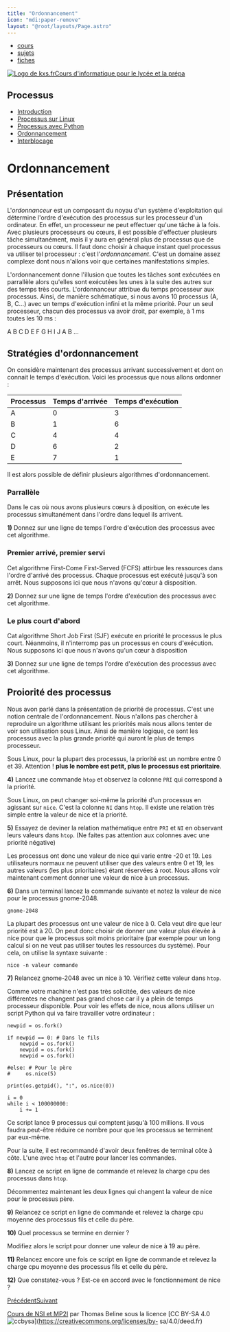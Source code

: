 ```yaml
---
title: "Ordonnancement"
icon: "mdi:paper-remove"
layout: "@root/layouts/Page.astro"
---
```


  * [cours](https://kxs.fr/cours/)
  * [sujets](https://kxs.fr/sujets/)
  * [fiches](https://kxs.fr/fiches/)

[![Logo de kxs.fr](/img/logo.svg)](https://kxs.fr/)[Cours d'informatique pour
le lycée et la prépa](https://kxs.fr/cours/)

## Processus

  * [Introduction](.)
  * [Processus sur Linux](processus-linux)
  * [Processus avec Python](processus-python)
  * [Ordonnancement](ordonnancement)
  * [Interblocage](interblocage)

# Ordonnancement

## Présentation

L'_ordonnanceur_ est un composant du noyau d'un système d'exploitation qui
détermine l'ordre d'exécution des processus sur les processeur d'un
ordinateur. En effet, un processeur ne peut effectuer qu'une tâche à la fois.
Avec plusieurs processeurs ou cœurs, il est possible d'effectuer plusieurs
tâche simultanément, mais il y aura en général plus de processus que de
processeurs ou cœurs. Il faut donc choisir à chaque instant quel processus va
utiliser tel processeur : c'est l'_ordonnancement_. C'est un domaine assez
complexe dont nous n'allons voir que certaines manifestations simples.

L'ordonnancement donne l'illusion que toutes les tâches sont exécutées en
parrallèle alors qu'elles sont exécutées les unes à la suite des autres sur
des temps très courts. L'ordonnanceur attribue du temps processeur aux
processus. Ainsi, de manière schématique, si nous avons 10 processus (A, B,
C…) avec un temps d'exécution infini et la même priorité. Pour un seul
processeur, chacun des processus va avoir droit, par exemple, à 1 ms toutes
les 10 ms :

A B C D E F G H I J A B …

## Stratégies d'ordonnancement

On considère maintenant des processus arrivant successivement et dont on
connait le temps d'exécution. Voici les processus que nous allons ordonner :

Processus | Temps d'arrivée | Temps d'exécution  
---|---|---  
A | 0 | 3  
B | 1 | 6  
C | 4 | 4  
D | 6 | 2  
E | 7 | 1  
  
Il est alors possible de définir plusieurs algorithmes d'ordonnancement.

### Parrallèle

Dans le cas où nous avons plusieurs cœurs à diposition, on exécute les
processus simultanément dans l'ordre dans lequel ils arrivent.

**1)** Donnez sur une ligne de temps l'ordre d'exécution des processus avec
cet algorithme.

### Premier arrivé, premier servi

Cet algorithme First-Come First-Served (FCFS) attirbue les ressources dans
l'ordre d'arrivé des processus. Chaque processus est exécuté jusqu'à son
arrêt. Nous supposons ici que nous n'avons qu'cœur à disposition.

**2)** Donnez sur une ligne de temps l'ordre d'exécution des processus avec
cet algorithme.

### Le plus court d'abord

Cat algorithme Short Job First (SJF) exécute en priorité le processus le plus
court. Néanmoins, il n'interromp pas un processus en cours d'exécution. Nous
supposons ici que nous n'avons qu'un cœur à disposition

**3)** Donnez sur une ligne de temps l'ordre d'exécution des processus avec
cet algorithme.

## Proiorité des processus

Nous avon parlé dans la présentation de priorité de processus. C'est une
notion centrale de l'ordonnancement. Nous n'allons pas chercher à reproduire
un algorithme utilisant les priorités mais nous allons tenter de voir son
utilisation sous Linux. Ainsi de manière logique, ce sont les processus avec
la plus grande priorité qui auront le plus de temps processeur.

Sous Linux, pour la plupart des processus, la priorité est un nombre entre 0
et 39. Attention ! **plus le nombre est petit, plus le processus est
prioritaire**.

**4)** Lancez une commande `htop` et observez la colonne `PRI` qui correspond
à la priorité.

Sous Linux, on peut changer soi-même la priorité d'un processus en agissant
sur `nice`. C'est la colonne `NI` dans `htop`. Il existe une relation très
simple entre la valeur de nice et la priorité.

**5)** Essayez de deviner la relation mathématique entre `PRI` et `NI` en
observant leurs valeurs dans `htop`. (Ne faites pas attention aux colonnes
avec une priorité négative)

Les processus ont donc une valeur de nice qui varie entre -20 et 19. Les
utilisateurs normaux ne peuvent utiliser que des valeurs entre 0 et 19, les
autres valeurs (les plus prioritaires) étant réservées à root. Nous allons
voir maintenant comment donner une valeur de nice à un processus.

**6)** Dans un terminal lancez la commande suivante et notez la valeur de nice
pour le processus gnome-2048.

    
    
    gnome-2048

La plupart des processus ont une valeur de nice à 0. Cela veut dire que leur
priorité est à 20. On peut donc choisir de donner une valeur plus élevée à
nice pour que le processus soit moins prioritaire (par exemple pour un long
calcul si on ne veut pas utiliser toutes les ressources du système). Pour
cela, on utilise la syntaxe suivante :

    
    
    nice -n valeur commande

**7)** Relancez gnome-2048 avec un nice à 10. Vérifiez cette valeur dans
`htop`.

Comme votre machine n'est pas très solicitée, des valeurs de nice différentes
ne changent pas grand chose car il y a plein de temps processeur disponible.
Pour voir les effets de nice, nous allons utiliser un script Python qui va
faire travailler votre ordinateur :

    
    
    
    newpid = os.fork()
    
    if newpid == 0: # Dans le fils
        newpid = os.fork()
        newpid = os.fork()
        newpid = os.fork()
    
    #else: # Pour le père
    #     os.nice(5)
    
    print(os.getpid(), ":", os.nice(0))
    
    i = 0
    while i < 100000000:
        i += 1

Ce script lance 9 processus qui comptent jusqu'à 100 millions. Il vous faudra
peut-être réduire ce nombre pour que les processus se terminent par eux-même.

Pour la suite, il est recommandé d'avoir deux fenêtres de terminal côte à
côte. L'une avec `htop` et l'autre pour lancer les commandes.

**8)** Lancez ce script en ligne de commande et relevez la charge cpu des
processus dans `htop`.

Décommentez maintenant les deux lignes qui changent la valeur de nice pour le
processus père.

**9)** Relancez ce script en ligne de commande et relevez la charge cpu
moyenne des processus fils et celle du père.

**10)** Quel processus se termine en dernier ?

Modifiez alors le script pour donner une valeur de nice à 19 au père.

**11)** Relancez encore une fois ce script en ligne de commande et relevez la
charge cpu moyenne des processus fils et celle du père.

**12)** Que constatez-vous ? Est-ce en accord avec le fonctionnement de nice ?

[Précédent](processus-python)[Suivant](interblocage)

[Cours de NSI et MP2I](https://kxs.fr/cours/) par Thomas Beline sous la
licence [CC BY-SA 4.0
![ccbysa](/img/ccbysa.svg)](https://creativecommons.org/licenses/by-
sa/4.0/deed.fr)

